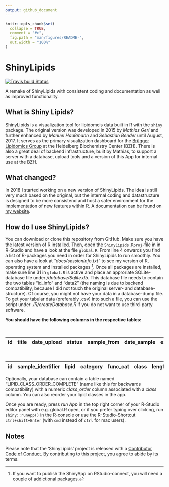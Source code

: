 ```yaml
---
output: github_document
---
```


<!-- README.md is generated from README.Rmd. Please edit that file -->

```r
knitr::opts_chunk$set(
  collapse = TRUE,
  comment = "#>",
  fig.path = "man/figures/README-",
  out.width = "100%"
)
```

# ShinyLipids

[![Travis build Status](https://travis-ci.com/jannikbuhr/ShinyLipids.svg?token=czApY9arsWuqNrp7yAYj&branch=master)](https://travis-ci.com/jannikbuhr/ShinyLipids)

A remake of ShinyLipids with consistent coding and documentation as well as improved functionality.

## What is Shiny Lipids?

ShinyLipids is a visualization tool for lipidomcis data built in R with the `shiny` package. The original
version was developed in 2015 by _Mathias Gerl_ and further enhanced by _Manuel Haußmann_ and _Sebastian Bender_
until August, 2017. It serves as the primary visualization dashboard for the [Brügger Lipidomics Group](https://bzh.db-engine.de/default.asp?lfn=2241&fg=4289) at the Heidelberg Biochemistry Center (BZH).
There is also a great deal of backend infrastructure, built by Mathias, to support a server with a database,
upload tools and a version of this App for internal use at the BZH.

## What changed?

In 2018 I started working on a new version of ShinyLipids. The idea is still very much based on the original,
but the internal coding and datastructure is designed to be more consistend and host a safer environment for the
implementation of new features within R. A documentation can be found on [my website](https://jannikbuhr.github.io/doc/shinylipids/).

## How do I use ShinyLipids?

You can download or clone this repository from GitHub. Make sure you have the latest version of R installed.
Then, open the `ShinyLipids.Rproj`-file in in R-Studio and have a look at the file `global.R`. From line 4 onwards
you find a list of R-packages you need in order for ShinyLipids to run smoothly. You can also have a look
at _"docs/sessionInfo.txt"_ to see my version of R, operating system and installed packages ^[If you want to publish
the ShinyApp on RStudio-connect, you will need a couple of addictional packages.].
Once all packages are installed, make sure line 31 in `global.R` is active and place an approriate SQLite-database
file under _/database/Sqlite.db_. This database file needs to contain the two tables "id_info" and "data2"
(the naming is due to backend compatibility, because I did not touch the original server- and database-structure).
Of course, you might not have your data in a database-dump file. To
get your tabular data (preferably .csv) into such a file, you can use the
script under _./R/createDatabase.R_ if you do not want to use third-party software.

**You should have the following columns in the respective tables:**

Table: id_info

| id | title | date_upload | status | sample_from| date_sample | extracted_by | date_extraction | measured_by | date_measured | distinct_samples | data_lines | file | instruments |
|---|---|---|---|---|---|---|---|---|---|---|---|---|---|

Table: data2

id | sample_identifier | lipid | category | func_cat | class | length | db | oh | chains | chain_sums | sample | sample_replicate | sample_replicate_technical | value
|---|---|---|---|---|---|---|---|---|---|---|---|---|---|---|

Optionally, your database can contain a table named "LIPID_CLASS_ORDER_COMPLETE" (name like this for backwards compatibility) with
a numeric _class_order_ column associated with a _class_ column. You can also reorder your lipid classes in the app.

Once you are ready, press _run App_ in the top right corner of your R-Studio editor panel with e.g. global.R open, or
if you prefer typing over clicking, run `shiny::runApp()` in the R-console or use the R-Studio-Shortcut `ctrl+shift+Enter` (with `cmd` instead of `ctrl` for mac users).

## Notes

Please note that the 'ShinyLipids' project is released with a
[Contributor Code of Conduct](CODE_OF_CONDUCT.md).
By contributing to this project, you agree to abide by its terms.

